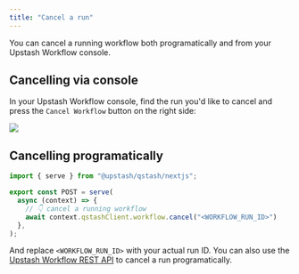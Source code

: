 ```yaml
---
title: "Cancel a run"
---
```


You can cancel a running workflow both programatically and from your Upstash Workflow console. 

## Cancelling via console 

In your Upstash Workflow console, find the run you'd like to cancel and press the `Cancel Workflow` button on the right side:

<Frame>
  <img src="/img/qstash-workflow/cancel_workflow.png" />
</Frame>

## Cancelling programatically

```javascript api/workflow/route.ts
import { serve } from "@upstash/qstash/nextjs";

export const POST = serve(
  async (context) => {
    // 👇 cancel a running workflow
    await context.qstashClient.workflow.cancel("<WORKFLOW_RUN_ID>")
  },
);
```

And replace `<WORKFLOW_RUN_ID>` with your actual run ID. You can also use the [Upstash Workflow REST API](/qstash/workflow/rest/runs/cancel) to cancel a run programatically.
